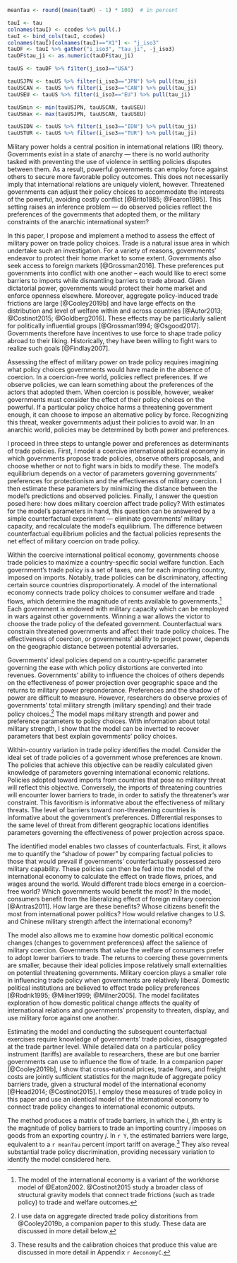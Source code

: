 ```r

meanTau <- round((mean(tauM) - 1) * 100)  # in percent

tauI <- tau
colnames(tauI) <- ccodes %>% pull(.)
tauI <- bind_cols(tauI, ccodes) 
colnames(tauI)[colnames(tauI)=="X1"] <- "j_iso3"
tauDF <- tauI %>% gather("i_iso3", "tau_ji", -j_iso3)
tauDF$tau_ji <- as.numeric(tauDF$tau_ji)

tauUS <- tauDF %>% filter(j_iso3=="USA")

tauUSJPN <- tauUS %>% filter(i_iso3=="JPN") %>% pull(tau_ji)
tauUSCAN <- tauUS %>% filter(i_iso3=="CAN") %>% pull(tau_ji)
tauUSEU <- tauUS %>% filter(i_iso3=="EU") %>% pull(tau_ji)

tauUSmin <- min(tauUSJPN, tauUSCAN, tauUSEU)
tauUSmax <- max(tauUSJPN, tauUSCAN, tauUSEU)

tauUSIDN <- tauUS %>% filter(i_iso3=="IDN") %>% pull(tau_ji)
tauUSTUR <- tauUS %>% filter(i_iso3=="TUR") %>% pull(tau_ji)

```

Military power holds a central position in international relations (IR) theory. Governments exist in a state of anarchy — there is no world authority tasked with preventing the use of violence in settling policies disputes between them. As a result, powerful governments can employ force against others to secure more favorable policy outcomes. This does not necessarily imply that international relations are uniquely violent, however. Threatened governments can adjust their policy choices to accommodate the interests of the powerful, avoiding costly conflict [@Brito1985; @Fearon1995]. This setting raises an inference problem — do observed policies reflect the preferences of the governments that adopted them, or the military constraints of the anarchic international system?

In this paper, I propose and implement a method to assess the effect of military power on trade policy choices. Trade is a natural issue area in which undertake such an investigation. For a variety of reasons, governments' endeavor to protect their home market to some extent. Governments also seek access to foreign markets [@Grossman2016]. These preferences put governments into conflict with one another -- each would like to erect some barriers to imports while dismantling barriers to trade abroad. Given dictatorial power, governments would protect their home market and enforce openness elsewhere. Moreover, aggregate policy-induced trade frictions are large [@Cooley2019b] and have large effects on the distribution and level of welfare within and across countries [@Autor2013; @Costinot2015; @Goldberg2016]. These effects may be particularly salient for politically influential groups [@Grossman1994; @Osgood2017]. Governments therefore have incentives to use force to shape trade policy abroad to their liking. Historically, they have been willing to fight wars to realize such goals [@Findlay2007].

Assessing the effect of military power on trade policy requires imagining what policy choices governments would have made in the absence of coercion. In a coercion-free world, policies reflect preferences. If we observe policies, we can learn something about the preferences of the actors that adopted them. When coercion is possible, however, weaker governments must consider the effect of their policy choices on the powerful. If a particular policy choice harms a threatening government enough, it can choose to impose an alternative policy by force. Recognizing this threat, weaker governments adjust their policies to avoid war. In an anarchic world, policies may be determined by both power and preferences.  

I proceed in three steps to untangle power and preferences as determinants of trade policies. First, I model a coercive international political economy in which governments propose trade policies, observe others proposals, and choose whether or not to fight wars in bids to modify these. The model's equilibrium depends on a vector of parameters governing governments' preferences for protectionism and the effectiveness of military coercion. I then estimate these parameters by minimizing the distance between the model's predictions and observed policies. Finally, I answer the question posed here: how does military coercion affect trade policy? With estimates for the model's parameters in hand, this question can be answered by a simple counterfactual experiment — eliminate governments' military capacity, and recalculate the model's equilibrium. The difference between counterfactual equilibrium policies and the factual policies represents the net effect of military coercion on trade policy.

Within the coercive international political economy, governments choose trade policies to maximize a country-specific social welfare function. Each government's trade policy is a set of taxes, one for each importing country, imposed on imports. Notably, trade policies can be discriminatory, affecting certain source countries disproportionately. A model of the international economy connects trade policy choices to consumer welfare and trade flows, which determine the magnitude of rents available to governments.^[The model of the international economy is a variant of the workhorse model of @Eaton2002. @Costinot2015 study a broader class of structural gravity models that connect trade frictions (such as trade policy) to trade and welfare outcomes.] Each government is endowed with military capacity which can be employed in wars against other governments. Winning a war allows the victor to choose the trade policy of the defeated government. Counterfactual wars constrain threatened governments and affect their trade policy choices. The effectiveness of coercion, or governments' ability to project power, depends on the geographic distance between potential adversaries.

Governments' ideal policies depend on a country-specific parameter governing the ease with which policy distortions are converted into revenues. Governments' ability to influence the choices of others depends on the effectiveness of power projection over geographic space and the returns to military power preponderance. Preferences and the shadow of power are difficult to measure. However, researchers do observe proxies of governments' total military strength (military spending) and their trade policy choices.^[I use data on aggregate directed trade policy distoritions from @Cooley2019b, a companion paper to this study. These data are discussed in more detail below.] The model maps military strength and power and preference parameters to policy choices. With information about total military strength, I show that the model can be inverted to recover parameters that best explain governments' policy choices. 

Within-country variation in trade policy identifies the model. Consider the ideal set of trade policies of a government whose preferences are known. The policies that achieve this objective can be readily calculated given knowledge of parameters governing international economic relations. Policies adopted toward imports from countries that pose no military threat will reflect this objective. Conversely, the imports of threatening countries will encounter lower barriers to trade, in order to satisfy the threatener's war constraint. This favoritism is informative about the effectiveness of military threats. The level of barriers toward non-threatening countries is informative about the government's preferences. Differential responses to the same level of threat from different geographic locations identifies parameters governing the effectiveness of power projection across space.

The identified model enables two classes of counterfactuals. First, it allows me to quantify the "shadow of power" by comparing factual policies to those that would prevail if governments' counterfactually possessed zero military capability. These policies can then be fed into the model of the international economy to calculate the effect on trade flows, prices, and wages around the world. Would different trade blocs emerge in a coercion-free world? Which governments would benefit the most? In the model, consumers benefit from the liberalizing effect of foreign military coercion [@Antras2011]. How large are these benefits? Whose citizens benefit the most from international power politics? How would relative changes to U.S. and Chinese military strength affect the international economy?

The model also allows me to examine how domestic political economic changes (changes to government preferences) affect the salience of military coercion. Governments that value the welfare of consumers prefer to adopt lower barriers to trade. The returns to coercing these governments are smaller, because their ideal policies impose relatively small externalities on potential threatening governments. Military coercion plays a smaller role in influencing trade policy when governments are relatively liberal. Domestic political institutions are believed to effect trade policy preferences [@Rodrik1995; @Milner1999; @Milner2005]. The model facilitates exploration of how domestic political change affects the quality of international relations and governments' propensity to threaten, display, and use military force against one another. 

Estimating the model and conducting the subsequent counterfactual exercises require knowledge of governments' trade policies, disaggregated at the trade partner level. While detailed data on a particular policy instrument (tariffs) are available to researchers, these are but one barrier governments can use to influence the flow of trade. In a companion paper [@Cooley2019b], I show that cross-national prices, trade flows, and freight costs are jointly sufficient statistics for the magnitude of aggregate policy barriers trade, given a structural model of the international economy [@Head2014; @Costinot2015]. I employ these measures of trade policy in this paper and use an identical model of the international economy to connect trade policy changes to international economic outputs.

The method produces a matrix of trade barriers, in which the $i$, $j$th entry is the magnitude of policy barriers to trade an importing country $i$ imposes on goods from an exporting country $j$. In `r Y`, the estimated barriers were large, equivalent to a `r meanTau` percent import tariff on average.^[These results and the calibration choices that produce this value are discussed in more detail in Appendix `r AeconomyC`.] They also reveal substantial trade policy discrimination, providing necessary variation to identify the model considered here.